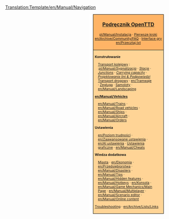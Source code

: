 <noinclude>[[Translation:Template/en/Manual/Navigation]]</noinclude><noinclude></noinclude>
<div style="float:right; padding-left:12px; background:#ffffff;">
<div style="border:1px solid #000000; background:#ffb466; padding:5px; -moz-border-radius-topleft:5px; -moz-border-radius-topright:5px; font-size: 12pt;">
<center><strong><font size="3">[[pl/Manual/Main Page|Podręcznik OpenTTD]]</font></strong></center>
<div style="font-size: 8pt; text-align: center;">
[[pl/Manual/Instalacja]] &middot; 
[[pl/Manual/Tutorial/Main Page|Pierwsze kroki]]<br />
[[en/Archive/Community/FAQ]] &middot; 
[[en/Manual/Game interface|Interface gry]]<br />
[[en/Przecztaj.txt]]
</div>
</div>
<div style="border:1px solid black; border-top-width: 0px; background:#ffd496; padding:5px; -moz-border-radius-bottomleft:5px; -moz-border-radius-bottomright:8px; font-size: 8pt;">

<div style="width: 186px">
'''Konstrułowanie'''
<div style="margin-left:10px;">
[[en/Manual/Railway construction|Transport kolejowy]] : <br />
:''[[pl/Manual/Sygnalizacja]]'' &middot; ''[[en/Manual/Railway station|Stacje]]'' &middot; ''[[en/Community/Junctionary/Main Page|Junctions]]'' &middot; ''[[en/Community/Railway Designs|Carrying capacity]]'' &middot; ''[[en/Community/Rail Designs|Projektowanie lini & Podpowiedzi]]''
[[en/Manual/Roadway construction|Transport drogowy]] &middot; [[en/Tramwaje]] &middot; [[en/Manual/Waterway construction| Żegluga]] &middot; [[en/Manual/Airport construction|Samoloty]] &middot; [[en/Manual/Landscaping]]
</div>
</div>

<div style="width: 186px">
'''[[en/Manual/Vehicles]]'''
<div style="margin-left:10px;">
[[en/Manual/Trains]] &middot; [[en/Manual/Road vehicles]] &middot; [[en/Manual/Ships]] &middot;
[[en/Manual/Aircraft]] &middot; [[en/Manual/Orders]]
</div>
</div>

<div style="width: 186px">
'''Ustawienia'''
<div style="margin-left:10px;">
[[en/Poziom trudności]] &middot; [[en/Zaawansowane ustawienia]] &middot; [[en/AI ustawienia]] &middot;
[[en/Manual/NewGRF|Ustawienia graficzne]] &middot; [[en/Manual/Cheats]]
</div>
</div>

<div style="width: 186px">
'''Wiedza dodatkowa'''<br />
<div style="margin-left:10px;">
[[en/Manual/Towns|Miasta]] &middot; [[en/Ekonomia]] &middot; [[en/Przedsiębiorstwa]] &middot;
[[en/Manual/Disasters]] &middot; [[en/Manual/Tips]] &middot;
[[en/Manual/Hidden features]] &middot; [[en/Manual/Hotkeys]] &middot;
[[en/Konsola]] &middot; [[en/Manual/Game Mechanics/Main Page]] &middot;
[[en/Manual/Multiplayer]] &middot; [[en/Manual/Scenario editor]] &middot;
[[en/Manual/Online content]]
</div>
</div>

[[en/Archive/Manual/Troubleshooting|Troubleshooting]] &middot; [[en/Archive/Lists/Links]]
</div>
</div>
<includeonly>[[Category:en/Manual/Manual|{{PAGENAME}}]]</includeonly>